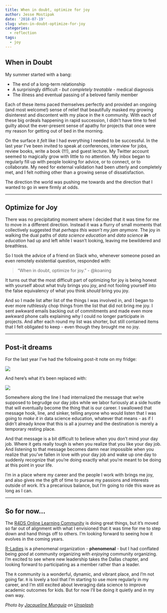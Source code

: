 ```yaml
---
title: When in doubt, optimize for joy
author: Jesse Mostipak
date: '2018-07-19'
slug: when-in-doubt-optimize-for-joy
categories: 
  - reflection
tags:
  - joy
---
```


## When in Doubt
My summer started with a bang:

* The end of a long-term relationship
* A surprisingly difficult - _but completely treatable_ - medical diagnosis
* The illness and eventual passing of a beloved family member

Each of these items paced themselves perfectly and provided an ongoing (and most welcome!) sense of relief that beautifully masked my growing disinterest and discontent with my place in the `R` community. With each of these big ordeals happening in rapid succession, I didn't have time to feel guilty about the ever-present sense of apathy for projects that once were my reason for getting out of bed in the morning.

On the surface it _felt_ like I had everything I needed to be successful. In the last year I've been invited to speak at conferences, interview for jobs, review books, write a book (!!!), and guest lecture. My Twitter account seemed to magically grow with little to no attention. My inbox began to regularly fill up with people looking for advice, or to connect, or to collaborate. My need for external validation had been utterly and completely met, and I felt nothing other than a growing sense of dissatisfaction.

The direction the world was pushing me towards and the direction that I wanted to go in were firmly at odds.

*** 

## Optimize for Joy
There was no precipitating moment where I decided that it was time for me to move in a different direction. Instead it was a flurry of small moments that collectively suggested that _perhaps this wasn't my jam anymore._ The joy in walking the dual paths of _data science education_ and _data science **in** education_ had up and left while I wasn't looking, leaving me bewildered and breathless.

So I took the advice of a friend on Slack who, whenever someone posed an even remotely existential question, responded with: 

> "When in doubt, optimize for joy." - @koaning

It turns out that the most difficult part of optimizing for joy is being honest with yourself about what truly brings you joy, and not fooling yourself into the false equivalency of what you think _should_ bring you joy.

And so I made list after list of the things I was involved in, and I began to ever more ruthlessly chop things from the list that did not bring me joy. I sent awkward emails backing out of commitments and made even more awkward phone calls explaining why I could no longer participate in projects. And after each round my list was shorter, but still contained items that I felt obligated to keep - even though they brought me no joy.

***

## Post-it dreams
For the last year I've had the following post-it note on my fridge:

![](https://i.imgur.com/o1V7owR.jpg)

And here's what it's been replaced with: 

![](https://i.imgur.com/umaNGft.jpg)

Somewhere along the line I had internalized the message that we're supposed to begrudge our day jobs while we labor furiously at a side hustle that will eventually become the thing that is our career. I swallowed that message hook, line, and sinker, telling anyone who would listen that I was going to _make it_ in data science education, whatever that means - as if I didn't already know that this is all a journey and the destination is merely a temporary resting place.

And that message is a bit difficult to believe when you don't mind your day job. Where it gets really tough is when you realize that you like your day job. And listening to that message becomes damn near impossible when you realize that you've fallen in love with your day job and wake up one day to suddenly recognize that you're doing exactly what you're meant to be doing at this point in your life.

I'm in a place where my career and the people I work with brings me joy, and also gives me the gift of time to pursue my passions and interests outside of work. It's a precarious balance, but I'm going to ride this wave as long as I can.

***

## So for now...
The [R4DS Online Learning Community](http://www.rfordatasci.com/) is doing great things, but it's moved so far out of alignment with what I envisioned that it was time for me to step down and hand things off to others. I'm looking forward to seeing how it evolves in the coming years. 

[R-Ladies](https://rladies.org/) is a phenomenal organization - **phenomenal** - but I had conflated being _good_ at community organizing with _enjoying_ community organizing. I'm excited to see where new leadership takes the Dallas chapter, and looking forward to participating as a member rather than a leader.

The `R` community is a wonderful, dynamic, and vibrant place, and I'm not going far. `R` is lovely a tool that I'm starting to use more regularly in my career, and I'm still excited about leveraging data science to improve academic outcomes for kids. But for now I'll be doing it quietly and in my own way. 

_Photo by <a href="https://unsplash.com/@jacquiemunguia?utm_source=unsplash&utm_medium=referral&utm_content=creditCopyText">Jacqueline Munguía</a> on <a href="https://unsplash.com/s/photos/joy?utm_source=unsplash&utm_medium=referral&utm_content=creditCopyText">Unsplash</a>_
